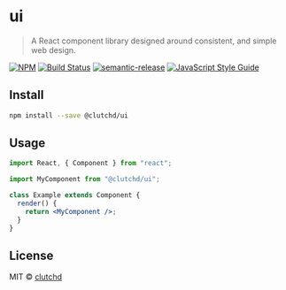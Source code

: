 
<Meta title="UI/Intro" />

# ui

> A React component library designed around consistent, and simple web design.

[![NPM](https://img.shields.io/npm/v/@clutchd/ui.svg)](https://www.npmjs.com/package/@clutchd/ui) [![Build Status](https://travis-ci.com/clutchd/ui.svg?branch=master)](https://travis-ci.com/clutchd/ui) [![semantic-release](https://img.shields.io/badge/%20%20%F0%9F%93%A6%F0%9F%9A%80-semantic--release-e10079.svg)](https://github.com/semantic-release/semantic-release) [![JavaScript Style Guide](https://img.shields.io/badge/code_style-standard-brightgreen.svg)](https://standardjs.com)

## Install

```bash
npm install --save @clutchd/ui
```

## Usage

```jsx
import React, { Component } from "react";

import MyComponent from "@clutchd/ui";

class Example extends Component {
  render() {
    return <MyComponent />;
  }
}
```

## License

MIT © [clutchd](https://github.com/clutchd)
